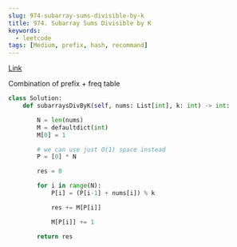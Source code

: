 ```yaml
---
slug: 974-subarray-sums-divisible-by-k
title: 974. Subarray Sums Divisible by K
keywords:
  - leetcode
tags: [Medium, prefix, hash, recommand]
---
```


[Link](https://leetcode.com/problems/subarray-sums-divisible-by-k/description/)

Combination of prefix + freq table

```python
class Solution:
    def subarraysDivByK(self, nums: List[int], k: int) -> int:

        N = len(nums)
        M = defaultdict(int)
        M[0] = 1

        # we can use just O(1) space instead
        P = [0] * N

        res = 0

        for i in range(N):
            P[i] = (P[i-1] + nums[i]) % k

            res += M[P[i]]

            M[P[i]] += 1

        return res
```
